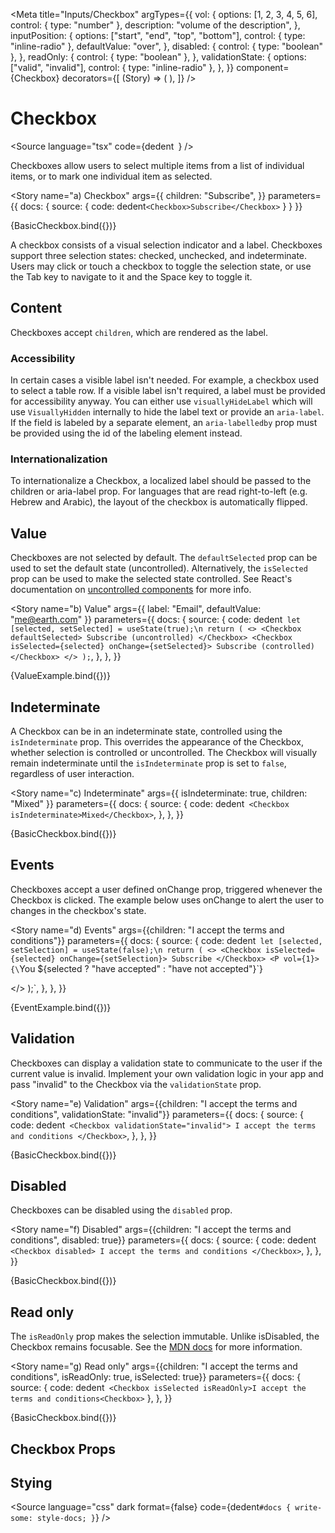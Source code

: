 

<Meta
  title="Inputs/Checkbox"
  argTypes={{
    vol: {
      options: [1, 2, 3, 4, 5, 6],
      control: { type: "number" },
      description: "volume of the description",
    },
    inputPosition: {
      options: ["start", "end", "top", "bottom"],
      control: { type: "inline-radio" },
      defaultValue: "over",
    },
    disabled: {
      control: { type: "boolean" },
    },
    readOnly: {
      control: { type: "boolean" },
    },
    validationState: {
      options: ["valid", "invalid"],
      control: { type: "inline-radio" },
    },
  }}
  component={Checkbox}
  decorators={[
    (Story) => (
      <StoryGrid minWidth="150px" gap="8px">
        <Story />
      </StoryGrid>
    ),
  ]}
/>

# Checkbox

<Source
  language="tsx"
  code={dedent`
  `}
/>

Checkboxes allow users to select multiple items from a list of individual items, or to mark one individual item as selected.

<Story
  name="a) Checkbox"
  args={{
    children: "Subscribe",
  }}
  parameters={{
    docs: {
      source: {
        code: dedent`<Checkbox>Subscribe</Checkbox>`
      }
    }
  }}
>
  {BasicCheckbox.bind({})}
</Story>

<Source language="tsx" id="inputs-checkbox--a-checkbox" />

A checkbox consists of a visual selection indicator and a label. Checkboxes support three selection states: checked, unchecked, and indeterminate. Users may click or touch a checkbox to toggle the selection state, or use the Tab key to navigate to it and the Space key to toggle it.

## Content

Checkboxes accept `children`, which are rendered as the label.

### Accessibility
In certain cases a visible label isn't needed. For example, a checkbox used to select a table row. If a visible label isn't required, a label must be provided for accessibility anyway. You can either use `visuallyHideLabel` which will use `VisuallyHidden` internally to hide the label text or provide an `aria-label`. If the field is labeled by a separate element, an `aria-labelledby` prop must be provided using the id of the labeling element instead.

### Internationalization
To internationalize a Checkbox, a localized label should be passed to the children or aria-label prop. For languages that are read right-to-left (e.g. Hebrew and Arabic), the layout of the checkbox is automatically flipped.

## Value

Checkboxes are not selected by default. The `defaultSelected` prop can be used to set the default state (uncontrolled). Alternatively, the `isSelected` prop can be used to make the selected state controlled. See React's documentation on [uncontrolled components](https://reactjs.org/docs/uncontrolled-components.html) for more info.

<Story
  name="b) Value"
  args={{ label: "Email", defaultValue: "me@earth.com" }}
  parameters={{
    docs: {
      source: {
        code: dedent`
  let [selected, setSelected] = useState(true);\n
  return (
    <>
      <Checkbox defaultSelected>
        Subscribe (uncontrolled)
      </Checkbox>
      <Checkbox isSelected={selected} onChange={setSelected}>
        Subscribe (controlled)
      </Checkbox>
    </>
  );`,
      },
    },
  }}
>
  {ValueExample.bind({})}
</Story>

<Source language="tsx" id="inputs-checkbox--b-value" />

## Indeterminate

A Checkbox can be in an indeterminate state, controlled using the `isIndeterminate` prop. This overrides the appearance of the Checkbox, whether selection is controlled or uncontrolled. The Checkbox will visually remain indeterminate until the `isIndeterminate` prop is set to `false`, regardless of user interaction.

<Story
  name="c) Indeterminate"
  args={{ isIndeterminate: true, children: "Mixed" }}
  parameters={{
    docs: {
      source: {
        code: dedent`
<Checkbox isIndeterminate>Mixed</Checkbox>`,
      },
    },
  }}
>
  {BasicCheckbox.bind({})}
</Story>

<Source language="tsx" id="inputs-checkbox--c-indeterminate" />

## Events

Checkboxes accept a user defined onChange prop, triggered whenever the Checkbox is clicked. The example below uses onChange to alert the user to changes in the checkbox's state.

<Story
  name="d) Events"
  args={{children: "I accept the terms and conditions"}}
  parameters={{
    docs: {
      source: {
        code: dedent`
  let [selected, setSelection] = useState(false);\n
  return (
    <>
      <Checkbox isSelected={selected} onChange={setSelection}>
        Subscribe
      </Checkbox>
      <P vol={1}>{\`You \${selected ? "have accepted" : "have not accepted"}\`}</P>
    </>
  );`,
      },
    },
  }}
>
  {EventExample.bind({})}
</Story>

<Source language="tsx" id="inputs-checkbox--d-events" />

## Validation

Checkboxes can display a validation state to communicate to the user if the current value is invalid. Implement your own validation logic in your app and pass "invalid" to the Checkbox via the `validationState` prop.

<Story
  name="e) Validation"
  args={{children: "I accept the terms and conditions", validationState: "invalid"}}
  parameters={{
    docs: {
      source: {
        code: dedent`
<Checkbox validationState="invalid">
  I accept the terms and conditions
</Checkbox>`,
      },
    },
  }}
>
  {BasicCheckbox.bind({})}
</Story>

<Source language="tsx" id="inputs-checkbox--e-validation" />

## Disabled 

Checkboxes can be disabled using the `disabled` prop.

<Story
  name="f) Disabled"
  args={{children: "I accept the terms and conditions", disabled: true}}
  parameters={{
    docs: {
      source: {
        code: dedent`
<Checkbox disabled>
  I accept the terms and conditions
</Checkbox>`,
      },
    },
  }}
>
  {BasicCheckbox.bind({})}
</Story>

<Source language="tsx" id="inputs-checkbox--f-disabled" />

## Read only

The `isReadOnly` prop makes the selection immutable. Unlike isDisabled, the Checkbox remains focusable. See the [MDN docs](https://developer.mozilla.org/en-US/docs/Web/HTML/Attributes/readonly) for more information.

<Story
  name="g) Read only"
  args={{children: "I accept the terms and conditions", isReadOnly: true, isSelected: true}}
  parameters={{
    docs: {
      source: {
        code: dedent`
        <Checkbox isSelected isReadOnly>I accept the terms and conditions<Checkbox>`
      },
    },
  }}
>
  {BasicCheckbox.bind({})}
</Story>

<Source language="tsx" id="inputs-checkbox--g-read-only" />


## Checkbox Props

<ArgsTable of={Checkbox} />

## Stying

<Source
  language="css"
  dark
  format={false}
  code={dedent`
    #docs {
      write-some: style-docs;
    }
  `}
/>
